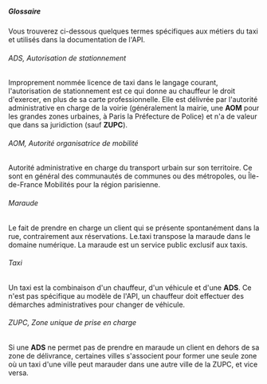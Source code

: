 ##### Glossaire

Vous trouverez ci-dessous quelques termes spécifiques aux métiers du taxi et utilisés dans la documentation de l'API.

###### ADS, Autorisation de stationnement

Improprement nommée licence de taxi dans le langage courant, l'autorisation de stationnement est ce qui donne au
chauffeur le droit d'exercer, en plus de sa carte professionnelle. Elle est délivrée par l'autorité administrative en
charge de la voirie (généralement la mairie, une **AOM** pour les grandes zones urbaines, à Paris la
Préfecture de Police) et n'a de valeur que dans sa juridiction (sauf **ZUPC**).

###### AOM, Autorité organisatrice de mobilité

Autorité administrative en charge du transport urbain sur son territoire. Ce sont en général des communautés de communes
ou des métropoles, ou Île-de-France Mobilités pour la région parisienne.

###### Maraude

Le fait de prendre en charge un client qui se présente spontanément dans la rue, contrairement aux réservations. Le.taxi
transpose la maraude dans le domaine numérique. La maraude est un service public exclusif aux taxis.

###### Taxi

Un taxi est la combinaison d'un chauffeur, d'un véhicule et d'une **ADS**. Ce n'est pas spécifique au modèle de l'API, un
chauffeur doit effectuer des démarches administratives pour changer de véhicule.

###### ZUPC, Zone unique de prise en charge

Si une **ADS** ne permet pas de prendre en maraude un client en dehors de sa zone de délivrance, certaines villes
s'associent pour former une seule zone où un taxi d'une ville peut marauder dans une autre ville de la ZUPC, et vice
versa.
